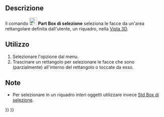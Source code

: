<languages/>

{{Docnav/it
|[[Part_Export/it|Esporta CAD]]
|[[Part_ShapeFromMesh/it|Crea forma da mesh]]
|[[Part_Workbench/it|Part]]
|IconL=Part_Export.svg
|IconR=Part_ShapeFromMesh.svg
|IconC=Workbench_Part.svg
}}

{{GuiCommand/it
|Name=Part BoxSelection
|Name/it=Part Box di selezione
|MenuLocation=Part → Box di selezione
|Workbenches=[[Part_Workbench/it|Part]]
|Version=0.18
|SeeAlso=[[Std_BoxSelection/it|Box di selezione]], [[Std_BoxElementSelection/it|Selezione elementi]]
}}

<span id="Description"></span>
==Descrizione==

Il comando [[Image:Part_BoxSelection.svg|24px]] '''Part Box di selezione''' seleziona le facce da un'area rettangolare definita dall'utente, un riquadro, nella [[3D_view/it|Vista 3D]].

<span id="Usage"></span>
==Utilizzo== 

# Selezionare l'opzione {{MenuCommand|Modifica → [[Image:Part_BoxSelection.svg|16px]] Box di selezione}} dal menu.
# Trascinare un rettangolo per selezionare le facce che sono (parzialmente) all'interno del rettangolo o toccate da esso.

<span id="Notes"></span>
==Note==

* Per selezionare in un riquadro interi oggetti utilizzare invece [[Std BoxSelection/it|Std Box di selezione]].


{{Docnav/it
|[[Part_Export/it|Esporta CAD]]
|[[Part_ShapeFromMesh/it|Crea forma da mesh]]
|[[Part_Workbench/it|Part]]
|IconL=Part_Export.svg
|IconR=Part_ShapeFromMesh.svg
|IconC=Workbench_Part.svg
}}

{{Part_Tools_navi{{#translation:}}}}
{{Userdocnavi{{#translation:}}}}